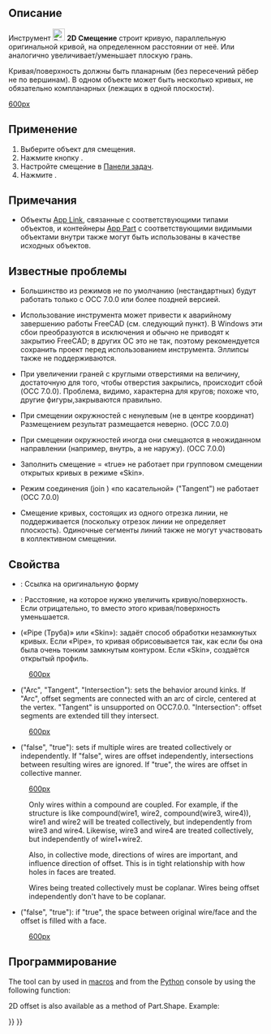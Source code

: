 <languages/>

{{Docnav/ru
|[[Part_Offset/ru|Смещение 3D]]
|[[Part_Thickness/ru|Толщина]]
|[[Part_Workbench/ru|Деталь]]
|IconL=Part_Offset.svg
|IconR=Part_Thickness.svg
|IconC=Workbench_Part.svg
}}

{{GuiCommand/ru
|Name=Part Offset2D
|Name/ru=2D Смещение
|MenuLocation=Деталь → 2D смещение
|Workbenches=[[Part_Workbench/ru|Деталь]]
|Version=0.17
|SeeAlso=[[Part_Offset/ru|Смещение 3D]], [[Part_Thickness/ru|Толщина]], [[Draft_Offset/ru|Смещение Draft]]
}}

<span id="Description"></span>
== Описание ==

Инструмент [[Image:Part_Offset2D.svg|24px]] '''2D Смещение''' строит кривую, параллельную оригинальной кривой, на определенном расстоянии от неё. Или аналогично увеличивает/уменьшает плоскую грань.

Кривая/поверхность должны быть планарным (без пересечений рёбер не по вершинам). В одном объекте может быть несколько кривых, не обязательно компланарных (лежащих в одной плоскости). 

[[image:Part Offset2D Demo.png|600px]]

<span id="Usage"></span>
== Применение ==

# Выберите объект для смещения.
# Нажмите кнопку {{Button|[[Image:Part_Offset2D.svg|16px]] [[Part_Offset2D/ru|2D Смещение]]}}.
# Настройте смещение в [[Task_panel/ru|Панели задач]].
# Нажмите {{Button|OK}}.

<span id="Notes"></span>
== Примечания ==

* Объекты [[App_Link/ru|App Link]], связанные с соответствующими типами объектов, и контейнеры [[App_Part/ru|App Part]] с соответствующими видимыми объектами внутри также могут быть использованы в качестве исходных объектов. {{Version/ru|0.20}}

<span id="Known_issues"></span>
== Известные проблемы ==

* Большинство из режимов не по умолчанию (нестандартных) будут работать только с OCC 7.0.0 или более поздней версией.

* Использование инструмента может привести к аварийному завершению работы FreeCAD (см. следующий пункт). В Windows эти сбои преобразуются в исключения и обычно не приводят к закрытию FreeCAD; в других ОС это не так, поэтому рекомендуется сохранить проект перед использованием инструмента. Эллипсы также не поддерживаются. 

* При увеличении граней с круглыми отверстиями на величину, достаточную для того, чтобы отверстия закрылись, происходит сбой (OCC 7.0.0). Проблема, видимо, характерна для кругов; похоже что, другие фигуры,закрываются правильно. 

* При смещении окружностей с ненулевым (не в центре координат) Размещением результат размещается неверно. (OCC 7.0.0)

* При смещении окружностей иногда они смещаются в неожиданном направлении (например, внутрь, а не наружу). (OCC 7.0.0)

* Заполнить смещение = «true» не работает при групповом смещении открытых кривых в режиме «Skin».

* Режим соединения (join ) «по касательной» ("Tangent") не работает (OCC 7.0.0)

* Смещение кривых, состоящих из одного отрезка линии, не поддерживается (поскольку отрезок линии не определяет плоскость). Одиночные сегменты линий также не могут участвовать в коллективном смещении.

<span id="Properties"></span>
== Свойства ==

* {{PropertyData|Source (Источник )}}: Ссылка на оригинальную форму

* {{PropertyData|Value (Значение)}}: Расстояние, на которое нужно увеличить кривую/поверхность. Если отрицательно, то вместо этого кривая/поверхность уменьшается.

* {{PropertyData|Mode (Режим)}} («Pipe (Труба)» или «Skin»): задаёт способ обработки незамкнутых кривых. Если «Pipe», то кривая обрисовывается так, как если бы она была очень тонким замкнутым контуром. Если «Skin», создаётся открытый профиль.

:[[image:Part Offset2D Mode.png|600px]]

* {{PropertyData|Join}} ("Arc", "Tangent", "Intersection"): sets the behavior around kinks. If "Arc", offset segments are connected with an arc of circle, centered at the vertex. "Tangent" is unsupported on OCC7.0.0. "Intersection": offset segments are extended till they intersect.

:[[image:Part Offset2D Join.png|600px]]

* {{PropertyData|Intersection}} ("false", "true"): sets if multiple wires are treated collectively or independently. If "false", wires are offset independently, intersections between resulting wires are ignored. If "true", the wires are offset in collective manner. 

:[[image:Part Offset2D Intersection.png|600px]]

:Only wires within a compound are coupled. For example, if the structure is like compound(wire1, wire2, compound(wire3, wire4)), wire1 and wire2 will be treated collectively, but independently from wire3 and wire4. Likewise, wire3 and wire4 are treated collectively, but independently of wire1+wire2. 

:Also, in collective mode, directions of wires are important, and influence direction of offset. This is in tight relationship with how holes in faces are treated.

:Wires being treated collectively must be coplanar. Wires being offset independently don't have to be coplanar.

* {{PropertyData|Fill}} ("false", "true"): if "true", the space between original wire/face and the offset is filled with a face.

:[[image:Part Offset2D Fill.png|600px]]

<span id="Scripting"></span>
==Программирование==

The tool can by used in [[Macros|macros]] and from the [[Python|Python]] console by using the following function:
{{code|code=
f = App.ActiveDocument.addObject("Part::Offset2D", "Offset2D")
f.Source =  #some object
f.Value = 10.0
}}

2D offset is also available as a method of Part.Shape. Example:
{{code|code=
import Part
circle = Part.Circle().toShape()
enlarged_circle = circle.makeOffset2D(10.0)
Part.show(circle)
Part.show(enlarged_circle)
# makeOffset2D(offset, join = 0, fill = False, openResult = false, intersection = false)
# 
# * offset: distance to expand the shape by. 
# 
# * join: method of offsetting non-tangent joints. 0 = arcs, 1 = tangent, 2 =
# intersection
# 
# * fill: if true, the output is a face filling the space covered by offset. If
# false, the output is a wire/face.
# 
# * openResult: True for "Skin" mode; False for Pipe mode. 
# 
# * intersection: collective offset
# 
# Returns: result of offsetting (wire or face or compound of those). Compounding
# structure follows that of source shape.
}}


{{Docnav/ru
|[[Part_Offset/ru|3D cмещение]]
|[[Part_Thickness/ru|Толщина...]]
|[[Part_Workbench/ru|Верстак Part]]
|IconL=Part_Offset.svg
|IconR=Part_Thickness.svg
|IconC=Workbench_Part.svg
}}

{{Part Tools navi{{#translation:}}}}
{{Userdocnavi{{#translation:}}}}
{{clear}}